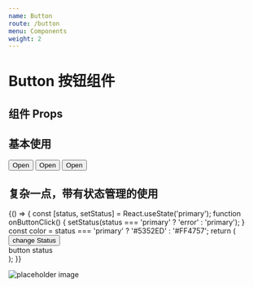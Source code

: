 ```yaml
---
name: Button
route: /button
menu: Components
weight: 2
---
```


# Button 按钮组件

## 组件 Props 

<Props of={Button}/>


## 基本使用

<Playground>
  <Button>Open</Button>
  <Button type="error">Open</Button>
  <Button type="default">Open</Button>
</Playground>


## 复杂一点，带有状态管理的使用

<Playground>
  {() => {
    const [status, setStatus] = React.useState('primary');
    function onButtonClick() {
      setStatus(status === 'primary' ? 'error' : 'primary');
    }
    const color = status === 'primary' ? '#5352ED' : '#FF4757';
    return (
      <div>
        <Button onClick={onButtonClick} type={status}>change Status</Button>
        <div style={{backgroundColor: color}} className="button-status">
          button status
        </div>
      </div>
    );
  }}
</Playground>

![placeholder image](../../../public/avatar.png)